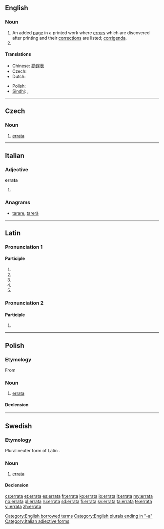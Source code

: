==English==

===Noun===
{{head|en|noun}}

# An added [[page]] in a printed work where [[error]]s which are discovered after printing and their [[correction]]s are listed; [[corrigenda]].
# {{plural of|erratum}}

====Translations====
{{trans-top|an added page in a printed work}}
* Chinese: [[勘误表]]
* Czech: {{t-|cs|errata|n}}
* Dutch: {{t-|nl|errata}}
{{trans-mid}}
* Polish: {{l|pl|errata}} {{f}}
* [[Sindhi]]: {{sd-Arab|[[چُڪَنامو]]}} {{m}}, {{sd-Arab|[[ڀُلَنامو]]}} {{m}}
{{trans-bottom}}

[[Category:English borrowed terms]]
[[Category:English plurals ending in "-a"]]

----

==Czech==

===Noun===
{{cs-noun|g=n}}

# [[#English|errata]] {{gloss|an added page in a printed work where errors which are discovered after printing and their corrections are listed}}

----

==Italian==

===Adjective===
'''errata''' {{s}}

# {{feminine of|errato#Adjective|errato}}

===Anagrams===
* [[tarare#Italian|tarare]], [[tarerà#Italian|tarerà]]

[[Category:Italian adjective forms]]

----

==Latin==

===Pronunciation 1===
{{rfc-pron-n|Pronunciation 1|lang=la}}

====Participle====
{{la-part-form|errāta}}
# {{inflection of|[[erratus#Latin|errātus]]||nom|f|s|lang=la}}
# {{inflection of|[[erratus#Latin|errātus]]||nom|n|p|lang=la}}
# {{inflection of|[[erratus#Latin|errātus]]||acc|n|p|lang=la}}
# {{inflection of|[[erratus#Latin|errātus]]||voc|f|s|lang=la}}
# {{inflection of|[[erratus#Latin|errātus]]||voc|n|p|lang=la}}

===Pronunciation 2===

====Participle====
{{la-part-form|errātā}}
# {{inflection of|[[erratus#Latin|errātus]]||abl|f|s|lang=la}}

----

==Polish==

===Etymology===
From {{etyl|la|pl}}

===Noun===
{{head|pl|noun|g=f}}

# [[#English|errata]]

====Declension====
{{pl-decl-noun-f|erra|t}}

----

==Swedish==

===Etymology===
Plural neuter form of Latin {{l|la|erratus}}.

===Noun===
{{sv-noun|g=c}}

# [[#English|errata]]

====Declension====
{{sv-noun-reg-or|1=errat}}

[[cs:errata]]
[[et:errata]]
[[es:errata]]
[[fr:errata]]
[[ko:errata]]
[[io:errata]]
[[it:errata]]
[[my:errata]]
[[no:errata]]
[[pl:errata]]
[[ru:errata]]
[[sd:errata]]
[[fi:errata]]
[[sv:errata]]
[[ta:errata]]
[[te:errata]]
[[vi:errata]]
[[zh:errata]]